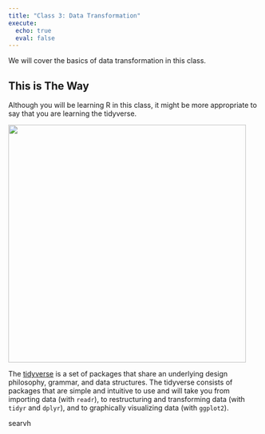 ```yaml
---
title: "Class 3: Data Transformation"
execute:
  echo: true
  eval: false
---
```


We will cover the basics of data transformation in this class.

## This is The Way

Although you will be learning R in this class, it might be more appropriate to say that you are learning the tidyverse.

![](images/tidyverse.png){width="476"}

The [tidyverse](#0){target="_blank"} is a set of packages that share an underlying design philosophy, grammar, and data structures. The tidyverse consists of packages that are simple and intuitive to use and will take you from importing data (with `readr`), to restructuring and transforming data (with `tidyr` and `dplyr`), and to graphically visualizing data (with `ggplot2`).

::: callout-tip
searvh
:::
